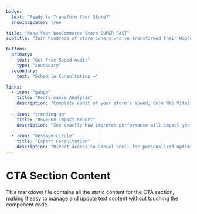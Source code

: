 ```yaml
---
badge:
  text: "Ready to Transform Your Store?"
  showIndicator: true

title: "Make Your WooCommerce Store SUPER FAST"
subtitle: "Join hundreds of store owners who've transformed their WooCommerce performance. Get your free speed audit and discover exactly how much faster your store could be running."

buttons:
  primary:
    text: "Get Free Speed Audit"
    type: "secondary"
  secondary:
    text: "Schedule Consultation →"

links:
  - icon: "gauge"
    title: "Performance Analysis"
    description: "Complete audit of your store's speed, Core Web Vitals, and optimization opportunities."
    
  - icon: "trending-up"
    title: "Revenue Impact Report"
    description: "See exactly how improved performance will impact your conversion rates and revenue."
    
  - icon: "message-circle"
    title: "Expert Consultation"
    description: "Direct access to Daniel Snell for personalized optimization strategies and recommendations."
---
```


# CTA Section Content

This markdown file contains all the static content for the CTA section, making it easy to manage and update text content without touching the component code.